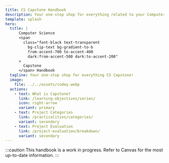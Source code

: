 ```yaml
---
title: CS Capstone Handbook
description: Your one-stop shop for everything related to your Computer Science Senior Design Project (on-campus CS Capstone) at Oregon State University
template: splash
hero:
  title: |
      Computer Science 
      <span
        class="font-black text-transparent
          bg-clip-text bg-gradient-to-b
          from-accent-700 to-accent-400
          dark:from-accent-500 dark:to-accent-200"
      >
        Capstone
      </span> Handbook
  tagline: Your one-stop shop for everything CS Capstone!
  image:
    file: ../../assets/codey.webp
  actions:
    - text: What is Capstone?
      link: /learning-objectives/series/
      icon: right-arrow
      variant: primary
    - text: Project Categories
      link: /practicalities/categories/
      variant: secondary
    - text: Project Evaluation
      link: /project-evaluation/breakdown/
      variant: secondary
---
```



:::caution
This handbook is a work in progress. Refer to Canvas for the most up-to-date information. 
:::

<CardGrid>
  <LinkCard title="For Students" description="Learn everything you need to know to succeed in the CS Capstone series." href="/introduction/for-students/" />
  <LinkCard title="For Project Partners" description="Learn about project requirements, categories, and evaluation criteria." href="/introduction/for-partners/" />
</CardGrid>
